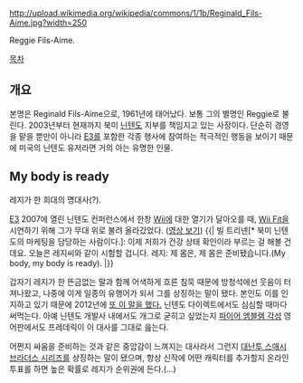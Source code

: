 http://upload.wikimedia.org/wikipedia/commons/1/1b/Reginald_Fils-Aime.jpg?width=250

Reggie Fils-Aime.

[[목차]]

== 개요 ==
본명은 Reginald Fils-Aime으로, 1961년에 태어났다. 보통 그의 별명인 Reggie로 불린다. 2003년부터 현재까지 북미 [[닌텐도]] 지부를 책임지고 있는 사장이다. 단순히 경영을 맡을 뿐만이 아니라 [[E3]]를 포함한 각종 행사에 참여하는 적극적인 행동을 보이기 때문에 미국의 닌텐도 유저라면 거의 아는 유명한 인물.

== My body is ready ==
레지가 한 희대의 명대사(?).

[[E3]] 2007에 열린 닌텐도 컨퍼런스에서 한창 [[Wii]]에 대한 열기가 달아오를 때, [[Wii Fit]]을 시연하기 위해 그가 무대 위로 불려 올라갔었다.
([http://www.youtube.com/watch?v=2Gc5cuekQto 영상 보기])
{{|
빌 트리넨[* 북미 닌텐도의 마케팅을 담당하는 사람이다.]: 이제 저희가 건강 상태 확인이라 부르는 걸 해볼 건데요. 오늘은 레지씨와 같이 시험할 겁니다.
레지: 제 몸은, 제 몸은 준비됐습니다.(My body, my body is ready).
|}}

갑자기 레지가 한 뜬금없는 말과 함께 어색하게 흐른 침묵 때문에 방청석에선 웃음이 터져나왔고, 나중에 이게 일종의 유행어가 되서 그를 상징하는 말이 됐다. 본인도 이를 인지하고 있기 때문에 2012년에 [http://www.youtube.com/watch?v=0-awd3XKiyw 또 이 말을 했다.] 닌텐도 다이렉트에서도 심심할 때마다 써먹는다. 아예 닌텐도 개발사 내에서도 개그로 굳히고 싶었는지 [[파이어 엠블렘 각성]] 영어판에서도 프레데릭이 이 대사를 그대로 읊는다.

어쩐지 싸움을 준비하는 것과 같은 중압감이 느껴지는 대사라서 그런지 [[대난투 스매시 브라더스 시리즈]]를 상징하는 말이 됐으며, 항상 신작에 어떤 캐릭터를 추가할지 온라인 투표를 하면 높은 확률로 레지가 순위권에 든다.(...)

